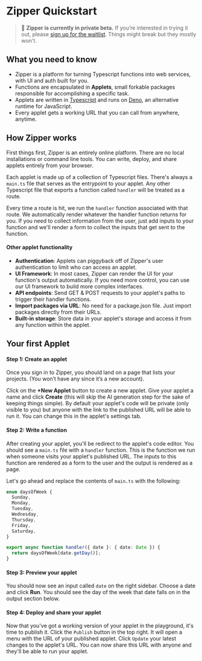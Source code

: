 
# Zipper Quickstart

> 👾 **Zipper is currently in private beta.**
> If you’re interested in trying it
> out, please [sign up for the waitlist](https://zipper.works).
> Things might break but they mostly won't.

## What you need to know

- Zipper is a platform for turning Typescript functions into web services, with UI and auth built for you.
- Functions are encapsulated in **Applets**, small forkable packages responsible for accomplishing a specific task.
- Applets are written in [Typescript](https://www.typescriptlang.org/docs/) and runs on [Deno](https://deno.land), an alternative runtime for JavaScript.
- Every applet gets a working URL that you can call from anywhere, anytime.

## How Zipper works

First things first, Zipper is an entirely online platform. There are no local installations or command line tools. You can write, deploy, and share applets entirely from your browser.

Each applet is made up of a collection of Typescript files. There's always a `main.ts` file that serves as the entrypoint to your applet. Any other Typescript file that exports a function called `handler` will be treated as a route.

Every time a route is hit, we run the `handler` function associated with that route. We automatically render whatever the handler function returns for you. If you need to collect information from the user, just add inputs to your function and we'll render a form to collect the inputs that get sent to the function.

#### Other applet functionality

- **Authentication**: Applets can piggyback off of Zipper's user authentication to limit who can access an applet.
- **UI Framework**: In most cases, Zipper can render the UI for your function's output automatically. If you need more control, you can use our UI framework to build more complex interfaces.
- **API endpoints**: Send GET & POST requests to your applet's paths to trigger their handler functions.
- **Import packages via URL**: No need for a package.json file. Just import packages directly from their URLs.
- **Built-in storage**: Store data in your applet's storage and access it from any function within the applet.

## Your first Applet

#### **Step 1**: Create an applet

Once you sign in to Zipper, you should land on a page that lists your projects. (You won’t have any since it’s a new account).

Click on the **+New Applet** button to create a new applet. Give your applet a name and click **Create** (this will skip the AI generation step for the sake of keeping things simple). By default your applet's code will be private (only visible to you) but anyone with the link to the published URL will be able to run it. You can change this in the applet's settings tab.

#### **Step 2**: Write a function

After creating your applet, you'll be redirect to the applet's code editor. You should see a `main.ts` file with a `handler` function. This is the function we run when someone visits your applet's published URL. The inputs to this function are rendered as a form to the user and the output is rendered as a page.

Let's go ahead and replace the contents of `main.ts` with the following:

```ts
enum daysOfWeek {
  Sunday,
  Monday,
  Tuesday,
  Wednesday,
  Thursday,
  Friday,
  Saturday,
}

export async function handler({ date }: { date: Date }) {
  return daysOfWeek[date.getDay()];
}
```

#### **Step 3**: Preview your applet

You should now see an input called `date` on the right sidebar. Choose a date and click **Run**. You should see the day of the week that date falls on in the output section below.

#### **Step 4**: Deploy and share your applet

Now that you've got a working version of your applet in the playground, it's time to publish it. Click the `Publish` button in the top right. It will open a menu with the URL of your published applet. Click `Update` your latest changes to the applet's URL. You can now share this URL with anyone and they'll be able to run your applet.
